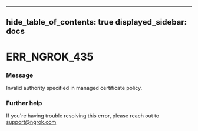 

---
hide_table_of_contents: true
displayed_sidebar: docs
---


# ERR_NGROK_435

### Message
Invalid authority specified in managed certificate policy.

<ErrorDetails error="err_ngrok_435" />



### Further help
If you're having trouble resolving this error, please reach out to [support@ngrok.com](mailto:support@ngrok.com?subject=Help%20with%20ERR_NGROK_435)

